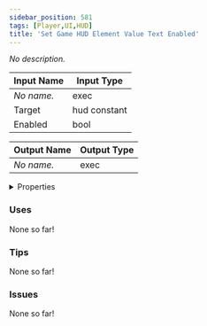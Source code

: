```yaml
---
sidebar_position: 581
tags: [Player,UI,HUD]
title: 'Set Game HUD Element Value Text Enabled'
---
```


*No description.*




<EsbSvg />

| Input Name | Input Type |
|-----------|-----------|
| *No name.* | exec |
| Target | hud constant |
| Enabled | bool |

| Output Name | Output Type |
|-----------|-----------|
| *No name.* | exec |


<details>
  <summary>Properties</summary>
  <div>
    <div>
    <table>
      <thead>
        <tr>
          <th>Is beta required?</th>
          <th>❌</th>
        </tr>
        <tr>
          <th>Is this chip a trolling risk?</th>
          <th>❌</th>
        </tr>
        <tr>
          <th>Is this chip a role assignment risk?</th>
          <th>❌</th>
        </tr>
        <tr>
          <th>Chip UUID</th>
          <th>a980fe11-65d0-4ae2-bd4c-6405cfc01ce0</th>
        </tr>
      </thead>
    </table>
    </div>
  </div>
</details>

### Uses

None so far!

### Tips

None so far!

### Issues

None so far!